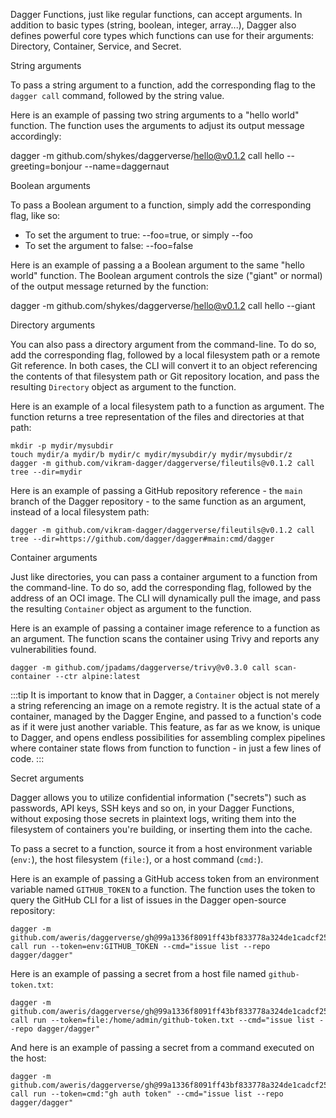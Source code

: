 Dagger Functions, just like regular functions, can accept arguments. In addition to basic types (string, boolean, integer, array...), Dagger also defines powerful core types which functions can use for their arguments: Directory, Container, Service, and Secret.

String arguments

To pass a string argument to a function, add the corresponding flag to the `dagger call` command, followed by the string value.

Here is an example of passing two string arguments to a "hello world" function. The function uses the arguments to adjust its output message accordingly:

dagger -m github.com/shykes/daggerverse/hello@v0.1.2 call hello --greeting=bonjour --name=daggernaut

Boolean arguments

To pass a Boolean argument to a function, simply add the corresponding flag, like so:

- To set the argument to true: --foo=true, or simply --foo
- To set the argument to false: --foo=false

Here is an example of passing a a Boolean argument to the same "hello world" function. The Boolean argument controls the size ("giant" or normal) of the output message returned by the function:

dagger -m github.com/shykes/daggerverse/hello@v0.1.2 call hello --giant

Directory arguments

You can also pass a directory argument from the command-line. To do so, add the corresponding flag, followed by a local filesystem path or a remote Git reference. In both cases, the CLI will convert it to an object referencing the contents of that filesystem path or Git repository location, and pass the resulting `Directory` object as argument to the function.

Here is an example of a local filesystem path to a function as argument. The function returns a tree representation of the files and directories at that path:

```shell
mkdir -p mydir/mysubdir
touch mydir/a mydir/b mydir/c mydir/mysubdir/y mydir/mysubdir/z
dagger -m github.com/vikram-dagger/daggerverse/fileutils@v0.1.2 call tree --dir=mydir
```

Here is an example of passing a GitHub repository reference - the `main` branch of the Dagger repository - to the same function as an argument, instead of a local filesystem path:

```shell
dagger -m github.com/vikram-dagger/daggerverse/fileutils@v0.1.2 call tree --dir=https://github.com/dagger/dagger#main:cmd/dagger
```

Container arguments

Just like directories, you can pass a container argument to a function from the command-line. To do so, add the corresponding flag, followed by the address of an OCI image. The CLI will dynamically pull the image, and pass the resulting `Container` object as argument to the function.

Here is an example of passing a container image reference to a function as an argument. The function scans the container using Trivy and reports any vulnerabilities found.

```shell
dagger -m github.com/jpadams/daggerverse/trivy@v0.3.0 call scan-container --ctr alpine:latest
```

:::tip
It is important to know that in Dagger, a `Container` object is not merely a string referencing an image on a remote registry. It is the actual state of a container, managed by the Dagger Engine, and passed to a function's code as if it were just another variable. This feature, as far as we know, is unique to Dagger, and opens endless possibilities for assembling complex pipelines where container state flows from function to function - in just a few lines of code.
:::

Secret arguments

Dagger allows you to utilize confidential information ("secrets") such as passwords, API keys, SSH keys and so on, in your Dagger Functions, without exposing those secrets in plaintext logs, writing them into the filesystem of containers you're building, or inserting them into the cache.

To pass a secret to a function, source it from a host environment variable (`env:`), the host filesystem (`file:`), or a host command (`cmd:`).

Here is an example of passing a GitHub access token from an environment variable named `GITHUB_TOKEN` to a function. The function uses the token to query the GitHub CLI for a list of issues in the Dagger open-source repository:

```shell
dagger -m github.com/aweris/daggerverse/gh@99a1336f8091ff43bf833778a324de1cadcf25ac call run --token=env:GITHUB_TOKEN --cmd="issue list --repo dagger/dagger"
```

Here is an example of passing a secret from a host file named `github-token.txt`:

```shell
dagger -m github.com/aweris/daggerverse/gh@99a1336f8091ff43bf833778a324de1cadcf25ac call run --token=file:/home/admin/github-token.txt --cmd="issue list --repo dagger/dagger"
```

And here is an example of passing a secret from a command executed on the host:

```shell
dagger -m github.com/aweris/daggerverse/gh@99a1336f8091ff43bf833778a324de1cadcf25ac call run --token=cmd:"gh auth token" --cmd="issue list --repo dagger/dagger"
```

